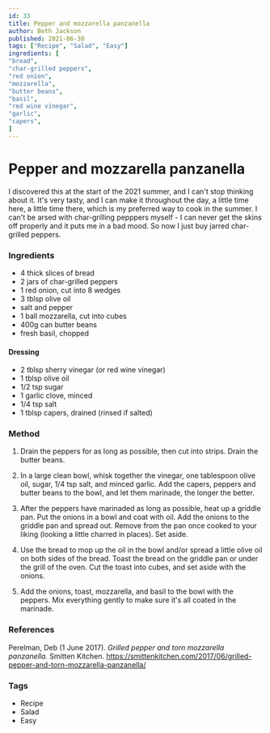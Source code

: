 ```yaml
---
id: 33
title: Pepper and mozzarella panzanella
author: Beth Jackson
published: 2021-06-30
tags: ["Recipe", "Salad", "Easy"]
ingredients: [
"bread",
"char-grilled peppers",
"red onion",
"mozzarella",
"butter beans",
"basil",
"red wine vinegar",
"garlic",
"capers",
]
---
```


# Pepper and mozzarella panzanella

<BlogTextWrapper>

I discovered this at the start of the 2021 summer, and I can't stop thinking about it. It's very tasty, and I can make it throughout the day, a little time here, a little time there, which is my preferred way to cook in the summer. I can't be arsed with char-grilling pepppers myself - I can never get the skins off properly and it puts me in a bad mood. So now I just buy jarred char-grilled peppers.

</BlogTextWrapper>

<BlogTextWrapper>

### Ingredients

- 4 thick slices of bread
- 2 jars of char-grilled peppers
- 1 red onion, cut into 8 wedges
- 3 tblsp olive oil
- salt and pepper
- 1 ball mozzarella, cut into cubes
- 400g can butter beans
- fresh basil, chopped

#### Dressing

- 2 tblsp sherry vinegar (or red wine vinegar)
- 1 tblsp olive oil
- 1/2 tsp sugar
- 1 garlic clove, minced
- 1/4 tsp salt
- 1 tblsp capers, drained (rinsed if salted)

</BlogTextWrapper>

<BlogTextWrapper>

### Method

1. Drain the peppers for as long as possible, then cut into strips. Drain the butter beans.

2. In a large clean bowl, whisk together the vinegar, one tablespoon olive oil, sugar, 1/4 tsp salt, and minced garlic. Add the capers, peppers and butter beans to the bowl, and let them marinade, the longer the better.

3. After the peppers have marinaded as long as possible, heat up a griddle pan. Put the onions in a bowl and coat with oil. Add the onions to the griddle pan and spread out. Remove from the pan once cooked to your liking (looking a little charred in places). Set aside.

4. Use the bread to mop up the oil in the bowl and/or spread a little olive oil on both sides of the bread. Toast the bread on the griddle pan or under the grill of the oven. Cut the toast into cubes, and set aside with the onions.

5. Add the onions, toast, mozzarella, and basil to the bowl with the peppers. Mix everything gently to make sure it's all coated in the marinade.

</BlogTextWrapper>

<BlogTextWrapper>

### References

Perelman, Deb (1 June 2017). _Grilled pepper and torn mozzarella panzanella._ Smitten Kitchen. https://smittenkitchen.com/2017/06/grilled-pepper-and-torn-mozzarella-panzanella/

</BlogTextWrapper>

<BlogTextWrapper>

### Tags

- Recipe
- Salad
- Easy

</BlogTextWrapper>
